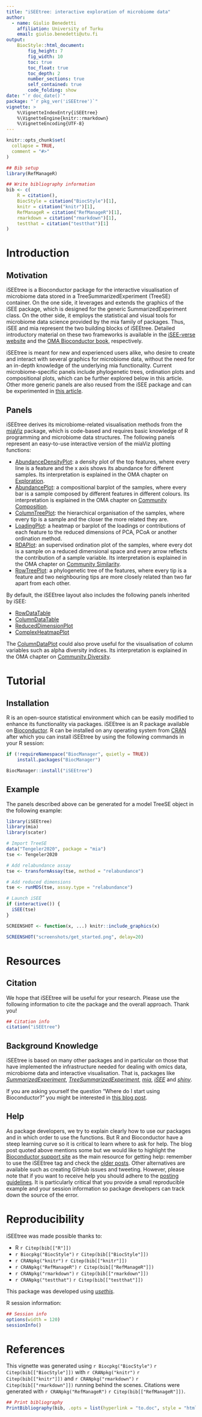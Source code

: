 ```yaml
---
title: "iSEEtree: interactive exploration of microbiome data"
author: 
  - name: Giulio Benedetti
    affiliation: University of Turku
    email: giulio.benedetti@utu.fi
output:
    BiocStyle::html_document:
        fig_height: 7
        fig_width: 10
        toc: true
        toc_float: true
        toc_depth: 2
        number_sections: true
        self_contained: true
        code_folding: show
date: "`r doc_date()`"
package: "`r pkg_ver('iSEEtree')`"
vignette: >
    %\VignetteIndexEntry{iSEEtree}
    %\VignetteEngine{knitr::rmarkdown}
    %\VignetteEncoding{UTF-8}
---
```


```r
knitr::opts_chunk$set(
  collapse = TRUE,
  comment = "#>"
)
```

```r
## Bib setup
library(RefManageR)

## Write bibliography information
bib <- c(
    R = citation(),
    BiocStyle = citation("BiocStyle")[1],
    knitr = citation("knitr")[1],
    RefManageR = citation("RefManageR")[1],
    rmarkdown = citation("rmarkdown")[1],
    testthat = citation("testthat")[1]
)
```

# Introduction

## Motivation

iSEEtree is a Bioconductor package for the interactive visualisation of
microbiome data stored in a TreeSummarizedExperiment (TreeSE) container. On the
one side, it leverages and extends the graphics of the iSEE package, which is
designed for the generic SummarizedExperiment class. On the other side, it
employs the statistical and visual tools for microbiome data science provided by
the mia family of packages. Thus, iSEE and mia represent the two building blocks
of iSEEtree. Detailed introductory material on these two frameworks is available
in the [iSEE-verse website](https://isee.github.io/) and the
[OMA Bioconductor book](https://microbiome.github.io/OMA/docs/devel/),
respectively.

iSEEtree is meant for new and experienced users alike, who desire to create and
interact with several graphics for microbiome data, without the need for an
in-depth knowledge of the underlying mia functionality. Current microbiome-specific
panels include phylogenetic trees, ordination plots and compositional plots,
which can be further explored below in this article. Other more generic panels
are also reused from the iSEE package and can be experimented in
[this article](https://isee.github.io/iSEE/articles/basic.html).

## Panels

iSEEtree derives its microbiome-related visualisation methods from the
[miaViz](https://microbiome.github.io/miaViz/) package, which is code-based and
requires basic knowledge of R programming and microbiome data structures. The
following panels represent an easy-to-use interactive version of the miaViz
plotting functions:

- [AbundanceDensityPlot](https://microbiome.github.io/iSEEtree/reference/AbundanceDensityPlot.html):
  a density plot of the top features, where every line is a feature and the x
  axis shows its abundance for different samples. Its interpretation is
  explained in the OMA chapter on
  [Exploration](https://microbiome.github.io/OMA/docs/devel/pages/12_quality_control.html).
- [AbundancePlot](https://microbiome.github.io/iSEEtree/reference/AbundancePlot.html):
  a compositional barplot of the samples, where every bar is a sample composed
  by different features in different colours. Its interpretation is explained
  in the OMA chapter on
  [Community Composition](https://microbiome.github.io/OMA/docs/devel/pages/21_microbiome_community.html).
- [ColumnTreePlot](https://microbiome.github.io/iSEEtree/reference/ColumnTreePlot.html):
  the hierarchical organisation of the samples, where every tip is a sample and
  the closer the more related they are.
- [LoadingPlot](https://microbiome.github.io/iSEEtree/reference/LoadingPlot.html):
  a heatmap or barplot of the loadings or contributions of each feature to the
  reduced dimensions of PCA, PCoA or another ordination method.
- [RDAPlot](https://microbiome.github.io/iSEEtree/reference/RDAPlot.html): an
  supervised ordination plot of the samples, where every dot is a sample on a
  reduced dimensional space and every arrow reflects the contribution of a
  sample variable. Its interpretation is explained in the OMA chapter on
  [Community Similarity](https://microbiome.github.io/OMA/docs/devel/pages/20_beta_diversity.html).
- [RowTreePlot](https://microbiome.github.io/iSEEtree/reference/RowTreePlot.html):
  a phylogenetic tree of the features, where every tip is a feature and two
  neighbouring tips are more closely related than two far apart from each other.

By default, the iSEEtree layout also includes the following panels inherited by
iSEE:

- [RowDataTable](https://isee.github.io/iSEE/articles/basic.html#row-data-tables)
- [ColumnDataTable](https://isee.github.io/iSEE/articles/basic.html#column-data-tables)
- [ReducedDimensionPlot](https://isee.github.io/iSEE/articles/basic.html#reduced-dimension-plots)
- [ComplexHeatmapPlot](https://isee.github.io/iSEE/articles/basic.html#heat-maps)

The [ColumnDataPlot](https://isee.github.io/iSEE/articles/basic.html#coldataplot)
could also prove useful for the visualisation of column variables such as
alpha diversity indices. Its interpretation is explained in the OMA chapter on
[Community Diversity](https://microbiome.github.io/OMA/docs/devel/pages/14_alpha_diversity.html).

# Tutorial

## Installation
R is an open-source statistical environment which can be easily modified to
enhance its functionality via packages. iSEEtree is an R package available on
[Bioconductor](https://bioconductor.org/). R can be installed on any operating
system from [CRAN](https://cran.r-project.org/) after which you can install
iSEEtree by using the following commands in your R session:

```r
if (!requireNamespace("BiocManager", quietly = TRUE))
    install.packages("BiocManager")

BiocManager::install("iSEEtree")
```

## Example

The panels described above can be generated for a model TreeSE object in the
following example:

```r
library(iSEEtree)
library(mia)
library(scater)

# Import TreeSE
data("Tengeler2020", package = "mia")
tse <- Tengeler2020

# Add relabundance assay
tse <- transformAssay(tse, method = "relabundance")

# Add reduced dimensions
tse <- runMDS(tse, assay.type = "relabundance")

# Launch iSEE
if (interactive()) {
  iSEE(tse)
}
```

```r
SCREENSHOT <- function(x, ...) knitr::include_graphics(x)
```

```r
SCREENSHOT("screenshots/get_started.png", delay=20)
```

# Resources

## Citation

We hope that iSEEtree will be useful for your research. Please use the following
information to cite the package and the overall approach. Thank you!

```r
## Citation info
citation("iSEEtree")
```

## Background Knowledge

iSEEtree is based on many other packages and in particular on those that have
implemented the infrastructure needed for dealing with omics data, microbiome
data and interactive visualisation. That is, packages like
[_SummarizedExperiment_](https://bioconductor.org/packages/3.18/bioc/html/SummarizedExperiment.html),
[_TreeSummarizedExperiment_](https://bioconductor.org/packages/3.18/bioc/html/TreeSummarizedExperiment.html),
[_mia_](https://bioconductor.org/packages/3.18/bioc/html/mia.html),
[_iSEE_](https://bioconductor.org/packages/3.18/bioc/html/iSEE.html) and
[_shiny_](https://cran.r-project.org/web/packages/shiny/).

If you are asking yourself the question “Where do I start using Bioconductor?”
you might be interested in
[this blog post](https://lcolladotor.github.io/2014/10/16/startbioc/#.VkOKbq6rRuU).

## Help

As package developers, we try to explain clearly how to use our packages and in
which order to use the functions. But R and Bioconductor have a steep learning
curve so it is critical to learn where to ask for help. The blog post quoted
above mentions some but we would like to highlight the
[Bioconductor support site](https://support.bioconductor.org/) as the main
resource for getting help: remember to use the iSEEtree tag and check the
[older posts](https://support.bioconductor.org/t/iSEEtree/). Other alternatives
are available such as creating GitHub issues and tweeting. However, please note
that if you want to receive help you should adhere to the
[posting guidelines](https://www.bioconductor.org/help/support/posting-guide/).
It is particularly critical that you provide a small reproducible example and
your session information so package developers can track down the source of the
error.

# Reproducibility

iSEEtree was made possible thanks to:

- R `r Citep(bib[["R"]])`
- `r Biocpkg("BiocStyle")` `r Citep(bib[["BiocStyle"]])`
- `r CRANpkg("knitr")` `r Citep(bib[["knitr"]])`
- `r CRANpkg("RefManageR")` `r Citep(bib[["RefManageR"]])`
- `r CRANpkg("rmarkdown")` `r Citep(bib[["rmarkdown"]])`
- `r CRANpkg("testthat")` `r Citep(bib[["testthat"]])`

This package was developed using
[_usethis_](https://cran.r-project.org/web/packages/usethis/).

R session information:

```r
## Session info
options(width = 120)
sessionInfo()
```

# References

This vignette was generated using `r Biocpkg("BiocStyle")` `r Citep(bib[["BiocStyle"]])`
with `r CRANpkg("knitr")` `r Citep(bib[["knitr"]])` and `r CRANpkg("rmarkdown")` `r Citep(bib[["rmarkdown"]])` running behind the scenes. Citations were generated with `r CRANpkg("RefManageR")` `r Citep(bib[["RefManageR"]])`.

```r
## Print bibliography
PrintBibliography(bib, .opts = list(hyperlink = "to.doc", style = "html"))
```
